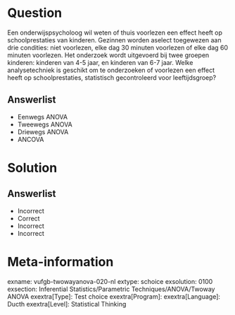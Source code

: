 Question
========
  
Een onderwijspsycholoog wil weten of thuis voorlezen een effect heeft op schoolprestaties van kinderen. Gezinnen worden aselect toegewezen aan drie condities: niet voorlezen, elke dag 30 minuten voorlezen of elke dag 60 minuten voorlezen. Het onderzoek wordt uitgevoerd bij twee groepen kinderen: kinderen van 4-5 jaar, en kinderen van 6-7 jaar. Welke analysetechniek is geschikt om te onderzoeken of voorlezen een effect heeft op schoolprestaties, statistisch gecontroleerd voor leeftijdsgroep? 
  
Answerlist
----------
* Eenwegs ANOVA
* Tweewegs ANOVA
* Driewegs ANOVA
* ANCOVA

Solution
========

Answerlist
----------
* Incorrect
* Correct
* Incorrect
* Incorrect

Meta-information
================
exname: vufgb-twowayanova-020-nl
extype: schoice
exsolution: 0100
exsection: Inferential Statistics/Parametric Techniques/ANOVA/Twoway ANOVA
exextra[Type]: Test choice
exextra[Program]: 
exextra[Language]: Ducth
exextra[Level]: Statistical Thinking